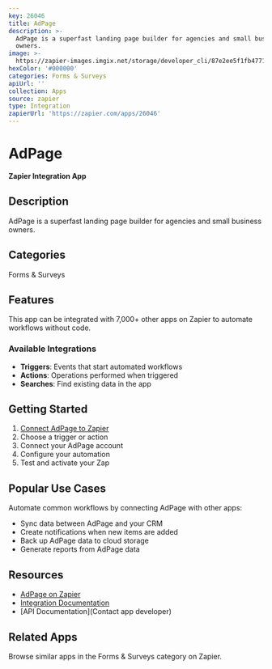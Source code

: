 ```yaml
---
key: 26046
title: AdPage
description: >-
  AdPage is a superfast landing page builder for agencies and small business
  owners.
image: >-
  https://zapier-images.imgix.net/storage/developer_cli/87e2ee5f1fb47716abeb9a06354385b8.png?auto=format%2Ccompress&ixlib=python-3.0.0&q=50
hexColor: '#000000'
categories: Forms & Surveys
apiUrl: ''
collection: Apps
source: zapier
type: Integration
zapierUrl: 'https://zapier.com/apps/26046'
---
```

# AdPage

**Zapier Integration App**

## Description

AdPage is a superfast landing page builder for agencies and small business owners.

## Categories

Forms & Surveys

## Features

This app can be integrated with 7,000+ other apps on Zapier to automate workflows without code.

### Available Integrations

- **Triggers**: Events that start automated workflows
- **Actions**: Operations performed when triggered
- **Searches**: Find existing data in the app

## Getting Started

1. [Connect AdPage to Zapier](https://zapier.com/apps/26046)
2. Choose a trigger or action
3. Connect your AdPage account
4. Configure your automation
5. Test and activate your Zap

## Popular Use Cases

Automate common workflows by connecting AdPage with other apps:

- Sync data between AdPage and your CRM
- Create notifications when new items are added
- Back up AdPage data to cloud storage
- Generate reports from AdPage data

## Resources

- [AdPage on Zapier](https://zapier.com/apps/26046)
- [Integration Documentation](https://zapier.com/apps/26046/integrations)
- [API Documentation](Contact app developer)

## Related Apps

Browse similar apps in the Forms & Surveys category on Zapier.
